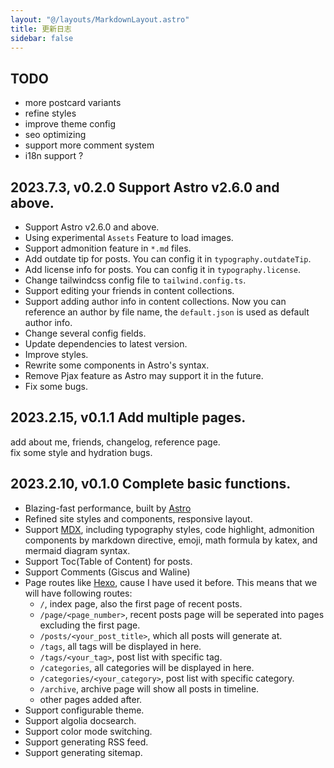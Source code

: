 ```yaml
---
layout: "@/layouts/MarkdownLayout.astro"
title: 更新日志
sidebar: false
---
```


## TODO

- more postcard variants
- refine styles
- improve theme config
- seo optimizing
- support more comment system
- i18n support ?

## 2023.7.3, v0.2.0 Support Astro v2.6.0 and above.

- Support Astro v2.6.0 and above.
- Using experimental `Assets` Feature to load images.
- Support admonition feature in `*.md` files.
- Add outdate tip for posts. You can config it in `typography.outdateTip`.
- Add license info for posts. You can config it in `typography.license`.
- Change tailwindcss config file to `tailwind.config.ts`.
- Support editing your friends in content collections.
- Support adding author info in content collections. Now you can reference an author by file name, the `default.json` is used as default author info.
- Change several config fields.
- Update dependencies to latest version.
- Improve styles.
- Rewrite some components in Astro's syntax.
- Remove Pjax feature as Astro may support it in the future.
- Fix some bugs.

## 2023.2.15, v0.1.1 Add multiple pages.

add about me, friends, changelog, reference page.\
fix some style and hydration bugs.

## 2023.2.10, v0.1.0 Complete basic functions.

- Blazing-fast performance, built by [Astro](https://astro.build/)
- Refined site styles and components, responsive layout.
- Support [MDX](https://mdxjs.com/), including typography styles, code highlight, admonition components by markdown directive, emoji, math formula by katex, and mermaid diagram syntax.
- Support Toc(Table of Content) for posts.
- Support Comments (Giscus and Waline)
- Page routes like [Hexo](https://hexo.io/), cause I have used it before. This means that we will have following routes:
  - `/`, index page, also the first page of recent posts.
  - `/page/<page_number>`, recent posts page will be seperated into pages excluding the first page.
  - `/posts/<your_post_title>`, which all posts will generate at.
  - `/tags`, all tags will be displayed in here.
  - `/tags/<your_tag>`, post list with specific tag.
  - `/categories`, all categories will be displayed in here.
  - `/categories/<your_category>`, post list with specific category.
  - `/archive`, archive page will show all posts in timeline.
  - other pages added after.
- Support configurable theme.
- Support algolia docsearch.
- Support color mode switching.
- Support generating RSS feed.
- Support generating sitemap.
